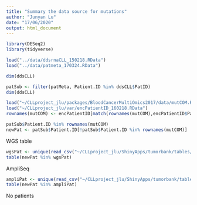 ```yaml
---
title: "Summary the data source for mutations"
author: "Junyan Lu"
date: "17/06/2020"
output: html_document
---
```


```r
library(DESeq2)
library(tidyverse)
```

```r
load("../data/ddsrnaCLL_150218.RData")
load("../data/patmeta_170324.RData")
```

```r
dim(ddsCLL)
```


```r
patSub <- filter(patMeta, Patient.ID %in% ddsCLL$PatID)
dim(ddsCLL)
```

```r
load("~/CLLproject_jlu/packages/BloodCancerMultiOmics2017/data/mutCOM.RData")
load("~/CLLproject_jlu/var/encPatientID_160218.RData")
rownames(mutCOM) <- encPatientID[match(rownames(mutCOM),encPatientID$PatientID2),]$PatientID
```

```r
patSub$Patient.ID %in% rownames(mutCOM)
newPat <- patSub$Patient.ID[!patSub$Patient.ID %in% rownames(mutCOM)]
```

WGS table
```r
wgsPat <- unique(read_csv("~/CLLproject_jlu/ShinyApps/tumorbank/tables/WGS_SNV_report_190318.csv")$patientID)
table(newPat %in% wgsPat)
```

AmpliSeq
```r
ampliPat <- unique(read_csv("~/CLLproject_jlu/ShinyApps/tumorbank/tables/ampliSeq_report_190318.csv")$patientID)
table(newPat %in% ampliPat)
```
No patients